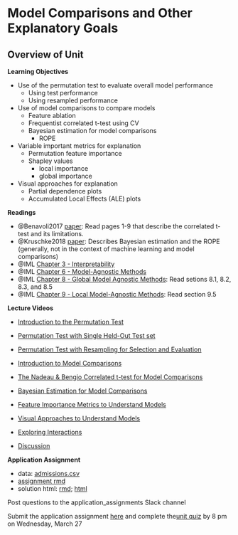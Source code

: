 # Model Comparisons and Other Explanatory Goals


## Overview of Unit

**Learning Objectives**

* Use of the permutation test to evaluate overall model performance
  * Using test performance
  * Using resampled performance
  
* Use of model comparisons to compare models
  * Feature ablation
  * Frequentist correlated t-test using CV
  * Bayesian estimation for model comparisons
    * ROPE

* Variable important metrics for explanation
  * Permutation feature importance
  * Shapley values
    * local importance
    * global importance

* Visual approaches for explanation
  * Partial dependence plots
  * Accumulated Local Effects (ALE) plots
  
**Readings**

* @Benavoli2017 [paper](pdfs/benavoli_2017_bayesian_t_test.pdf):  Read pages 1-9 that describe the correlated t-test and its limitations.
* @Kruschke2018 [paper](pdfs/kruschke2018a.pdf): Describes Bayesian estimation and the ROPE (generally, not in the context of machine learning and model comparisons)
* @IML [Chapter 3 - Interpretability](https://christophm.github.io/interpretable-ml-book/interpretability.html)
* @IML [Chapter 6 - Model-Agnostic Methods](https://christophm.github.io/interpretable-ml-book/agnostic.html)
* @IML [Chapter 8 - Global Model Agnostic Methods](https://christophm.github.io/interpretable-ml-book/global-methods.html): Read setions 8.1, 8.2, 8.3, and 8.5
* @IML [Chapter 9 - Local Model-Agnostic Methods](https://christophm.github.io/interpretable-ml-book/shapley.html): Read section 9.5

**Lecture Videos**

* [Introduction to the Permutation Test]()
* [Permutation Test with Single Held-Out Test set]()
* [Permutation Test with Resampling for Selection and Evaluation]()
* [Introduction to Model Comparisons]()
* [The Nadeau & Bengio Correlated t-test for Model Comparisons]()
* [Bayesian Estimation for Model Comparisons]()
* [Feature Importance Metrics to Understand Models]()
* [Visual Approaches to Understand Models]()
* [Exploring Interactions]()

* [Discussion]()


**Application Assignment**

* data: [admissions.csv](homework/unit_9/admissions.csv)
* [assignment rmd](homework/unit_9/hw_unit_9_explanatory.Rmd)
* solution html: [rmd](); [html]()

Post questions to the application_assignments Slack channel

Submit the application assignment [here]() and complete the[unit quiz]() by 8 pm on Wednesday, March 27 

